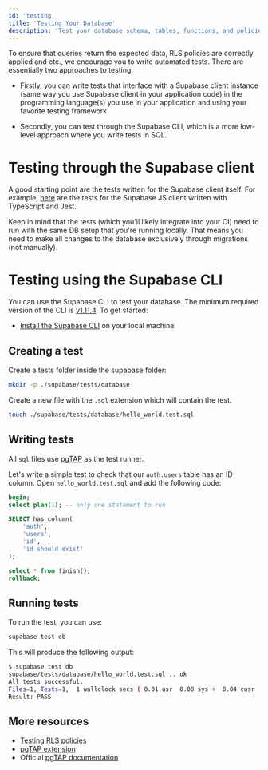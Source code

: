 ```yaml
---
id: 'testing'
title: 'Testing Your Database'
description: 'Test your database schema, tables, functions, and policies.'
---
```


To ensure that queries return the expected data, RLS policies are correctly applied and etc., we encourage you to write automated tests. There are essentially two approaches to testing:

- Firstly, you can write tests that interface with a Supabase client instance (same way you use Supabase client in your application code) in the programming language(s) you use in your application and using your favorite testing framework.

- Secondly, you can test through the Supabase CLI, which is a more low-level approach where you write tests in SQL.

# Testing through the Supabase client

A good starting point are the tests written for the Supabase client itself. For example, [here](https://github.com/supabase/tests/tree/main/integration) are the tests for the Supabase JS client written with TypeScript and Jest.

Keep in mind that the tests (which you'll likely integrate into your CI) need to run with the same DB setup that you're running locally. That means you need to make all changes to the database exclusively through migrations (not manually).

# Testing using the Supabase CLI

You can use the Supabase CLI to test your database. The minimum required version of the CLI is [v1.11.4](https://github.com/supabase/cli/releases). To get started:

- [Install the Supabase CLI](/docs/guides/cli) on your local machine

## Creating a test

Create a tests folder inside the supabase folder:

```bash
mkdir -p ./supabase/tests/database
```

Create a new file with the `.sql` extension which will contain the test.

```bash
touch ./supabase/tests/database/hello_world.test.sql
```

## Writing tests

All `sql` files use [pgTAP](/docs/guides/database/extensions/pgtap) as the test runner.

Let's write a simple test to check that our `auth.users` table has an ID column. Open `hello_world.test.sql` and add the following code:

```sql
begin;
select plan(1); -- only one statement to run

SELECT has_column(
    'auth',
    'users',
    'id',
    'id should exist'
);

select * from finish();
rollback;
```

## Running tests

To run the test, you can use:

```bash
supabase test db
```

This will produce the following output:

```bash
$ supabase test db
supabase/tests/database/hello_world.test.sql .. ok
All tests successful.
Files=1, Tests=1,  1 wallclock secs ( 0.01 usr  0.00 sys +  0.04 cusr  0.02 csys =  0.07 CPU)
Result: PASS
```

## More resources

- [Testing RLS policies](/docs/guides/database/extensions/pgtap#testing-rls-policies)
- [pgTAP extension](/docs/guides/database/extensions/pgtap)
- Official [pgTAP documentation](https://pgtap.org/)
